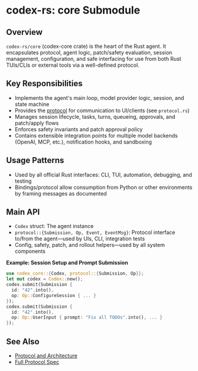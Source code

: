 # codex-rs: core Submodule

## Overview
`codex-rs/core` (codex-core crate) is the heart of the Rust agent. It encapsulates protocol, agent logic, patch/safety evaluation, session management, configuration, and safe interfacing for use from both Rust TUIs/CLIs or external tools via a well-defined protocol.

## Key Responsibilities
- Implements the agent's main loop, model provider logic, session, and state machine
- Provides the [protocol](./rust-architecture.mdx) for communication to UI/clients (see `protocol.rs`)
- Manages session lifecycle, tasks, turns, queueing, approvals, and patch/apply flows
- Enforces safety invariants and patch approval policy
- Contains extensible integration points for multiple model backends (OpenAI, MCP, etc.), notification hooks, and sandboxing

## Usage Patterns
- Used by all official Rust interfaces: CLI, TUI, automation, debugging, and testing
- Bindings/protocol allow consumption from Python or other environments by framing messages as documented

## Main API
- `Codex` struct: The agent instance
- `protocol::{Submission, Op, Event, EventMsg}`: Protocol interface to/from the agent—used by UIs, CLI, integration tests
- Config, safety, patch, and rollout helpers—used by all system components

**Example: Session Setup and Prompt Submission**
```rust
use codex_core::{Codex, protocol::{Submission, Op}};
let mut codex = Codex::new();
codex.submit(Submission {
  id: "42".into(),
  op: Op::ConfigureSession { ... }
});
codex.submit(Submission {
  id: "42".into(),
  op: Op::UserInput { prompt: "Fix all TODOs".into(), ... }
});
```

## See Also
- [Protocol and Architecture](./rust-architecture.mdx)
- [Full Protocol Spec](../codex-rs/docs/protocol_v1.md)
